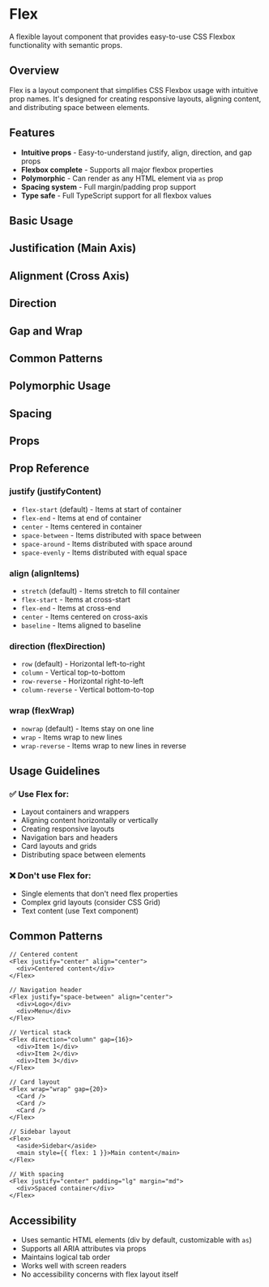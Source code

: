 
<Meta of={FlexStories} />

# Flex

A flexible layout component that provides easy-to-use CSS Flexbox functionality with semantic props.

## Overview

Flex is a layout component that simplifies CSS Flexbox usage with intuitive prop names. It's designed for creating responsive layouts, aligning content, and distributing space between elements.

## Features

- **Intuitive props** - Easy-to-understand justify, align, direction, and gap props
- **Flexbox complete** - Supports all major flexbox properties
- **Polymorphic** - Can render as any HTML element via `as` prop
- **Spacing system** - Full margin/padding prop support
- **Type safe** - Full TypeScript support for all flexbox values

## Basic Usage

<Canvas of={FlexStories.Default} />

## Justification (Main Axis)

<Canvas of={FlexStories.CenterJustified} />
<Canvas of={FlexStories.SpaceBetween} />

## Alignment (Cross Axis)

<Canvas of={FlexStories.CenterAligned} />
<Canvas of={FlexStories.CenteredBoth} />

## Direction

<Canvas of={FlexStories.Column} />
<Canvas of={FlexStories.ColumnCentered} />

## Gap and Wrap

<Canvas of={FlexStories.WithGap} />
<Canvas of={FlexStories.WithWrap} />

## Common Patterns

<Canvas of={FlexStories.Navigation} />

## Polymorphic Usage

<Canvas of={FlexStories.PolymorphicSection} />

## Spacing

<Canvas of={FlexStories.WithSpacing} />

## Props

<ArgTypes of={FlexStories} />

## Prop Reference

### justify (justifyContent)

- `flex-start` (default) - Items at start of container
- `flex-end` - Items at end of container
- `center` - Items centered in container
- `space-between` - Items distributed with space between
- `space-around` - Items distributed with space around
- `space-evenly` - Items distributed with equal space

### align (alignItems)

- `stretch` (default) - Items stretch to fill container
- `flex-start` - Items at cross-start
- `flex-end` - Items at cross-end
- `center` - Items centered on cross-axis
- `baseline` - Items aligned to baseline

### direction (flexDirection)

- `row` (default) - Horizontal left-to-right
- `column` - Vertical top-to-bottom
- `row-reverse` - Horizontal right-to-left
- `column-reverse` - Vertical bottom-to-top

### wrap (flexWrap)

- `nowrap` (default) - Items stay on one line
- `wrap` - Items wrap to new lines
- `wrap-reverse` - Items wrap to new lines in reverse

## Usage Guidelines

### ✅ Use Flex for:

- Layout containers and wrappers
- Aligning content horizontally or vertically
- Creating responsive layouts
- Navigation bars and headers
- Card layouts and grids
- Distributing space between elements

### ❌ Don't use Flex for:

- Single elements that don't need flex properties
- Complex grid layouts (consider CSS Grid)
- Text content (use Text component)

## Common Patterns

```tsx
// Centered content
<Flex justify="center" align="center">
  <div>Centered content</div>
</Flex>

// Navigation header
<Flex justify="space-between" align="center">
  <div>Logo</div>
  <div>Menu</div>
</Flex>

// Vertical stack
<Flex direction="column" gap={16}>
  <div>Item 1</div>
  <div>Item 2</div>
  <div>Item 3</div>
</Flex>

// Card layout
<Flex wrap="wrap" gap={20}>
  <Card />
  <Card />
  <Card />
</Flex>

// Sidebar layout
<Flex>
  <aside>Sidebar</aside>
  <main style={{ flex: 1 }}>Main content</main>
</Flex>

// With spacing
<Flex justify="center" padding="lg" margin="md">
  <div>Spaced container</div>
</Flex>
```

## Accessibility

- Uses semantic HTML elements (div by default, customizable with `as`)
- Supports all ARIA attributes via props
- Maintains logical tab order
- Works well with screen readers
- No accessibility concerns with flex layout itself
